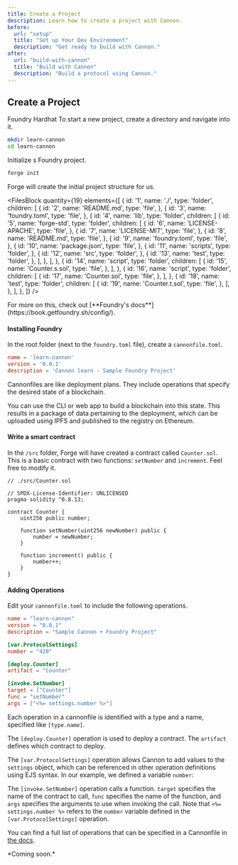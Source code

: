 ```yaml
---
title: Create a Project
description: Learn how to create a project with Cannon.
before:
  url: "setup"
  title: "Set up Your Dev Environment"
  description: "Get ready to build with Cannon."
after:
  url: "build-with-cannon"
  title: "Build with Cannon"
  description: "Build a protocol using Cannon."
---
```


## Create a Project

<Tabs defaultValue="foundry">
  <TabsList className="w-full">
    <TabsTrigger value="foundry" className="w-full">
      <span>Foundry</span>
    </TabsTrigger>
    <TabsTrigger value="hardhat" className="w-full">
      <span>Hardhat</span>
    </TabsTrigger>
  </TabsList>
  <TabsContent value="foundry">
To start a new project, create a directory and navigate into it.

```bash
mkdir learn-cannon
cd learn-cannon
```

Initialize s Foundry project.

```bash
forge init
```

Forge will create the initial project structure for us.

<FilesBlock
quantity={19}
elements={[
  {
    id: '1',
    name: './',
    type: 'folder',
    children: [
      {
        id: '2',
        name: 'README.md',
        type: 'file',
      },
      {
        id: '3',
        name: 'foundry.toml',
        type: 'file',
      },
      {
        id: '4',
        name: 'lib',
        type: 'folder',
        children: [
          {
            id: '5',
            name: 'forge-std',
            type: 'folder',
            children: [
              {
                id: '6',
                name: 'LICENSE-APACHE',
                type: 'file',
              },
              {
                id: '7',
                name: 'LICENSE-MIT',
                type: 'file',
              },
              {
                id: '8',
                name: 'README.md',
                type: 'file',
              },
              {
                id: '9',
                name: 'foundry.toml',
                type: 'file',
              },
              {
                id: '10',
                name: 'package.json',
                type: 'file',
              },
              {
                id: '11',
                name: 'scripts',
                type: 'folder',
              },
              {
                id: '12',
                name: 'src',
                type: 'folder',
              },
              {
                id: '13',
                name: 'test',
                type: 'folder',
              },
            ],
          },
        ],
      },
      {
        id: '14',
        name: 'script',
        type: 'folder',
        children: [
          {
            id: '15',
            name: 'Counter.s.sol',
            type: 'file',
          },
        ],
      },
      {
        id: '16',
        name: 'script',
        type: 'folder',
        children: [
          {
            id: '17',
            name: 'Counter.sol',
            type: 'file',
          },
        ],
      },
      {
        id: '18',
        name: 'test',
        type: 'folder',
        children: [
          {
            id: '19',
            name: 'Counter.t.sol',
            type: 'file',
          },
        ],
      },
    ],
  },
]} />

<Alert variant="info">
  <AlertDescription>
    For more on this, check out [**Foundry's
    docs**](https://book.getfoundry.sh/config/).
  </AlertDescription>
</Alert>

#### Installing Foundry

In the root folder (next to the `foundry.toml` file), create a `cannonfile.toml`.

```toml
name = 'learn-cannon'
version = '0.0.1'
description = 'Cannon learn - Sample Foundry Project'
```

Cannonfiles are like deployment plans. They include operations that specify
the desired state of a blockchain.

You can use the CLI or web app to build a blockchain into this state.
This results in a package of data pertaining to the deployment, which
can be uploaded using IPFS and published to the registry on Ethereum.

#### Write a smart contract

In the `/src` folder, Forge will have created a contract called `Counter.sol`.
This is a basic contract with two functions: `setNumber` and `increment`. Feel free to modify it.

```solidity
// ./src/Counter.sol

// SPDX-License-Identifier: UNLICENSED
pragma solidity ^0.8.13;

contract Counter {
    uint256 public number;

    function setNumber(uint256 newNumber) public {
        number = newNumber;
    }

    function increment() public {
        number++;
    }
}
```

#### Adding Operations

Edit your `cannonfile.toml` to include the following operations.

```toml
name = "learn-cannon"
version = "0.0.1"
description = "Sample Cannon + Foundry Project"

[var.ProtocolSettings]
number = "420"

[deploy.Counter]
artifact = "Counter"

[invoke.SetNumber]
target = ["Counter"]
func = "setNumber"
args = ["<%= settings.number %>"]
```

Each operation in a cannonfile is identified with a type and a name, specified like `[type.name]`.

The `[deploy.Counter]` operation is used to deploy a contract. The `artifact` defines which contract to deploy.

The `[var.ProtocolSettings]` operation allows Cannon to add values to the `settings` object, which can be referenced in other operation definitions using EJS syntax. In our example, we defined a variable `number`:

The `[invoke.SetNumber]` operation calls a function. `target` specifies the name of the contract to call, `func` specifies the name of the function, and `args` specifies the arguments to use when invoking the call. Note that `<%= settings.number %>` refers to the `number` variable defined in the `[var.ProtocolSettings]` operation.

You can find a full list of operations that can be specified in a Cannonfile in [the docs](/learn/cannonfile).

</TabsContent>
  <TabsContent value="hardhat">
*Coming soon.*
  </TabsContent>
</Tabs>
